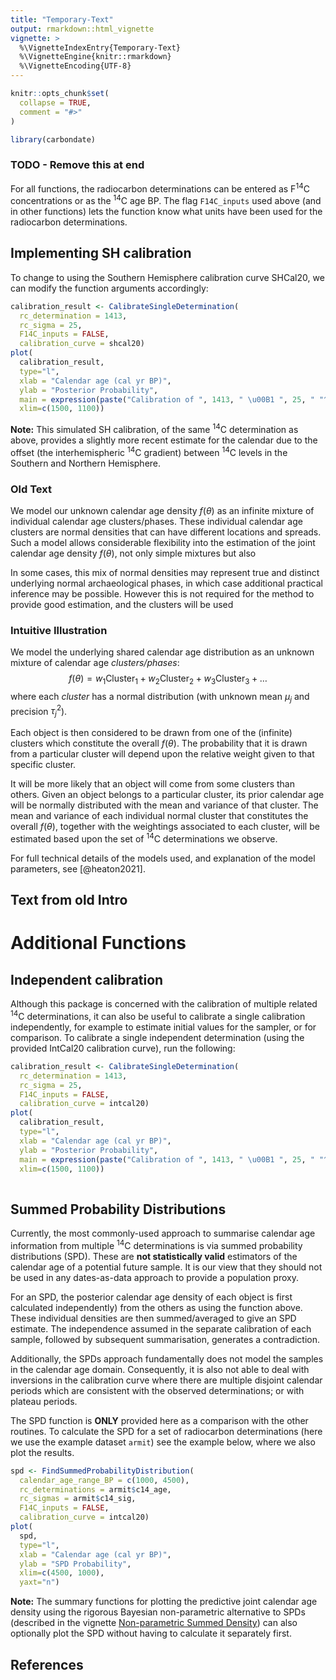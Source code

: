 ```yaml
---
title: "Temporary-Text"
output: rmarkdown::html_vignette
vignette: >
  %\VignetteIndexEntry{Temporary-Text}
  %\VignetteEngine{knitr::rmarkdown}
  %\VignetteEncoding{UTF-8}
---
```


```r
knitr::opts_chunk$set(
  collapse = TRUE,
  comment = "#>"
)
```

```r
library(carbondate)
```

### TODO - Remove this at end


For all functions, the radiocarbon determinations can be entered as F^14^C concentrations or as the ^14^C age BP. The flag `F14C_inputs` used above (and in other functions) lets the function know what units have been used for the radiocarbon determinations.

## Implementing SH calibration

To change to using the Southern Hemisphere calibration curve SHCal20, we can modify the function arguments accordingly: 

```r
calibration_result <- CalibrateSingleDetermination(
  rc_determination = 1413, 
  rc_sigma = 25, 
  F14C_inputs = FALSE, 
  calibration_curve = shcal20)
plot(
  calibration_result,
  type="l", 
  xlab = "Calendar age (cal yr BP)", 
  ylab = "Posterior Probability", 
  main = expression(paste("Calibration of ", 1413, " \u00B1 ", 25, " "^14, "C yr BP using SHCal20")), 
  xlim=c(1500, 1100))
```
**Note:** This simulated SH calibration, of the same ^14^C determination as above, provides a slightly more recent estimate for the calendar due to the offset (the interhemispheric ^14^C gradient) between ^14^C levels in the Southern and Northern Hemisphere. 



### Old Text

We model our unknown calendar age density $f(\theta)$  as an infinite mixture of individual calendar age clusters/phases. These individual calendar age clusters are normal densities that can have different locations and spreads. Such a model allows considerable flexibility into the estimation of the joint calendar age density $f(\theta)$, not only simple mixtures but also

In some cases, this mix of normal densities may represent true and distinct underlying normal archaeological phases, in which case additional practical inference may be possible. However this is not required for the method to provide good estimation, and the clusters will be used


### Intuitive Illustration
We model the underlying shared calendar age distribution as an unknown mixture of calendar age _clusters/phases_:
$$
f(\theta) = w_1 \textrm{Cluster}_1 + w_2 \textrm{Cluster}_2 + w_3 \textrm{Cluster}_3 + \ldots 
$$
where each _cluster_ has a normal distribution (with unknown mean $\mu_j$ and precision $\tau_j^2$).



Each object is then considered to be drawn from one of the (infinite) clusters which constitute the overall $f(\theta)$. The probability that it is drawn from a particular cluster will depend upon the relative weight given to that specific cluster. 

It will be more likely that an object will come from some clusters than others. Given an object belongs to a particular cluster, its prior calendar age will be normally distributed with the mean and variance of that cluster. The mean and variance of each individual normal cluster that constitutes the overall $f(\theta)$, together with the weightings associated to each cluster, will be estimated based upon the set of ^14^C determinations we observe.

For full technical details of the models used, and explanation of the model parameters, see [@heaton2021].


## Text from old Intro

# Additional Functions

## Independent calibration

Although this package is concerned with the calibration of multiple related ^14^C determinations, it can also be useful to calibrate a single calibration independently, for example to estimate initial values for the sampler, or for comparison. To calibrate a single independent determination (using the provided IntCal20 calibration curve), run the following:

```r
calibration_result <- CalibrateSingleDetermination(
  rc_determination = 1413, 
  rc_sigma = 25, 
  F14C_inputs = FALSE, 
  calibration_curve = intcal20)
plot(
  calibration_result,
  type="l", 
  xlab = "Calendar age (cal yr BP)", 
  ylab = "Posterior Probability",
  main = expression(paste("Calibration of ", 1413, " \u00B1 ", 25, " "^14, "C yr BP using IntCal20")), 
  xlim=c(1500, 1100))
  
```   

## Summed Probability Distributions
Currently, the most commonly-used approach to summarise calendar age information from multiple ^14^C determinations is via summed probability distributions (SPD). These are **not statistically valid** estimators of the calendar age of a potential future sample. It is our view that they should not be used in any dates-as-data approach to provide a population proxy.  

For an SPD, the posterior calendar age density of each object is first calculated independently) from the others as using the function above. These individual densities are then summed/averaged to give an SPD estimate. The independence assumed in the separate calibration of each sample, followed by subsequent summarisation, generates a contradiction. 

Additionally, the SPDs approach fundamentally does not model the samples in the calendar age domain. Consequently, it is also not able to deal with inversions in the calibration curve where there are multiple disjoint calendar periods which are consistent with the observed determinations; or with plateau periods. 

The SPD function is **ONLY** provided here as a comparison with the other routines. To calculate the SPD for a set of radiocarbon determinations (here we use the example dataset `armit`) see the example below, where we also plot the results.

```r
spd <- FindSummedProbabilityDistribution(
  calendar_age_range_BP = c(1000, 4500), 
  rc_determinations = armit$c14_age, 
  rc_sigmas = armit$c14_sig, 
  F14C_inputs = FALSE, 
  calibration_curve = intcal20)
plot(
  spd,
  type="l", 
  xlab = "Calendar age (cal yr BP)", 
  ylab = "SPD Probability", 
  xlim=c(4500, 1000),
  yaxt="n")
```

**Note:** The summary functions for plotting the predictive joint calendar age density using the rigorous Bayesian non-parametric alternative to SPDs (described in the vignette [Non-parametric Summed Density](Non-parametric-summed-density.html)) can also optionally plot the SPD without having to calculate it separately first.



## References
